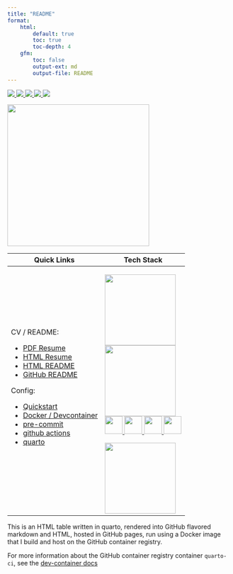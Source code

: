 ```yaml
---
title: "README"
format:
    html:
        default: true
        toc: true
        toc-depth: 4
    gfm:
        toc: false
        output-ext: md
        output-file: README
---
```


<a href="https://github.com/pre-commit/pre-commit" target="_blank" rel="noreferrer"> <img src="https://img.shields.io/badge/pre--commit-enabled-brightgreen?logo=pre-commit"/> </a> <a href="https://github.com/cameronrutherford/cameronrutherford/actions/workflows/pre-commit.yml" rel="noreferrer"> <img src="https://github.com/cameronrutherford/cameronrutherford/actions/workflows/pre-commit.yml/badge.svg?event=pull_request"/> </a> <a href="https://github.com/cameronrutherford/cameronrutherford/actions/workflows/publish.yml"> <img src="https://github.com/cameronrutherford/cameronrutherford/actions/workflows/publish.yml/badge.svg"/> </a> <a href="https://github.com/cameronrutherford/cameronrutherford/actions/workflows/dev-container-publish.yml"> <img src="https://github.com/cameronrutherford/cameronrutherford/actions/workflows/dev-container-publish.yml/badge.svg"/> </a> <a href="https://github.com/cameronrutherford/cameronrutherford/actions/workflows/quarto-render-build.yml"> <img src="https://github.com/cameronrutherford/cameronrutherford/actions/workflows/quarto-render-build.yml/badge.svg?event=pull_request"/> </a>
```{=html}

<a href="https://cameronrutherford.github.io/cameronrutherford/index.html" target="_blank" rel="noreferrer"> <img src="./config/qr-code.svg" width="320"/> </a>

<table>
  <thead>
    <tr>
      <th>Quick Links</th>
      <th>Tech Stack</th>
    </tr>
  </thead>
  <tbody>
    <tr>
      <td>
        CV / README:
        <ul>
          <li><a href="https://cameronrutherford.github.io/cameronrutherford/resume/resume.pdf">PDF Resume</a></li>
          <li><a href="https://cameronrutherford.github.io/cameronrutherford/resume/resume.html">HTML Resume</a></li>
          <li><a href="https://cameronrutherford.github.io/cameronrutherford/index.html">HTML README</a></li>
          <li><a href="https://github.com/cameronrutherford/cameronrutherford">GitHub README</a></li>
        </ul>
        Config:
        <ul>
          <li><a href="https://cameronrutherford.github.io/cameronrutherford/config/quickstart.html">Quickstart</a></li>
          <li><a href="https://cameronrutherford.github.io/cameronrutherford/config/devcontainer.html">Docker / Devcontainer</a></li>
          <li> <a href="https://cameronrutherford.github.io/cameronrutherford/config/pre-commit.html">pre-commit</a></li>
          <li> <a href="https://cameronrutherford.github.io/cameronrutherford/config/github-actions.html">github actions</a></li>
          <li> <a href="https://cameronrutherford.github.io/cameronrutherford/config/quarto.html">quarto</a></li>
        </ul>
      </td>
      <td>
        <p> <a style="float: left;" href="https://quarto.org/" target="_blank" rel="noreferrer"> <img src="https://quarto.org/quarto.png" width="160"/> </a>
        <p> <a style="float: left;" href="https://www.freepnglogos.com/images/javascript-39398.html" target="_blank" rel="noreferrer"> <img src="https://www.freepnglogos.com/uploads/javascript-png/fix-html-css-javascript-for-website-logo-6.png" width="160"/> </a>
        <p> <a href="https://www.json.org/json-en.html" target="_blank" rel="noreferrer"> <img src="https://www.vectorlogo.zone/logos/json/json-icon.svg" width="40"/> </a>
        <a href="https://www.docker.com/" target="_blank" rel="noreferrer"> <img src="https://www.vectorlogo.zone/logos/docker/docker-tile.svg" width="40"/> </a>
        <a href="https://www.lua.org/" target="_blank" rel="noreferrer"> <img src="https://www.vectorlogo.zone/logos/lua/lua-official.svg" height="40"/> </a>
        <a href="https://github.com/" target="_blank" rel="noreferrer"> <img src="https://www.vectorlogo.zone/logos/github/github-icon.svg" width="40"/> </a>
        <p> <a style="float: left;" href="https://www.latex-project.org/" target="_blank" rel="noreferrer"> <img src="https://upload.wikimedia.org/wikipedia/commons/4/45/LaTeX_project_logo_bird.svg" width="160"/> </a>
      </td>
    </tr>
  </tbody>
</table>
```

This is an HTML table written in quarto, rendered into GitHub flavored markdown and HTML, hosted in GitHub pages, run using a Docker image that I build and host on the GitHub container registry.

For more information about the GitHub container registry container `quarto-ci`, see the [dev-container docs](./config/devcontainer.qmd)
